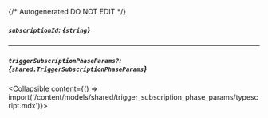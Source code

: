 {/* Autogenerated DO NOT EDIT  */}

##### `subscriptionId`: *{`string`}*

---
##### `triggerSubscriptionPhaseParams?`: *{`shared.TriggerSubscriptionPhaseParams`}*
<Collapsible content={() => import('/content/models/shared/trigger_subscription_phase_params/typescript.mdx')}>
</Collapsible>

